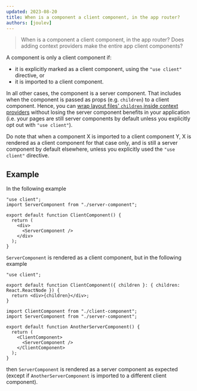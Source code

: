 ```yaml
---
updated: 2023-08-20
title: When is a component a client component, in the app router?
authors: [joulev]
---
```


> When is a component a client component, in the app router? Does adding context providers make the
> entire app client components?

A component is only a client component if:

- it is explicitly marked as a client component, using the `"use client"` directive, or
- it is imported to a client component.

In all other cases, the component is a server component. That includes when the component is passed
as props (e.g. `children`) to a client component. Hence, you can
[wrap layout files' `children` inside context providers](https://nextjs.org/docs/getting-started/react-essentials#context)
without losing the server component benefits in your application (i.e. your pages are still server
components by default unless you explicitly opt out with `"use client"`).

Do note that when a component X is imported to a client component Y, X is rendered as a client
component for that case only, and is still a server component by default elsewhere, unless you
explicitly used the `"use client"` directive.

## Example

In the following example

```tsx
"use client";
import ServerComponent from "./server-component";

export default function ClientComponent() {
  return (
    <div>
      <ServerComponent />
    </div>
  );
}
```

`ServerComponent` is rendered as a client component, but in the following example

```tsx
"use client";

export default function ClientComponent({ children }: { children: React.ReactNode }) {
  return <div>{children}</div>;
}
```

```tsx
import ClientComponent from "./client-component";
import ServerComponent from "./server-component";

export default function AnotherServerComponent() {
  return (
    <ClientComponent>
      <ServerComponent />
    </ClientComponent>
  );
}
```

then `ServerComponent` is rendered as a server component as expected (except if
`AnotherServerComponent` is imported to a different client component).
